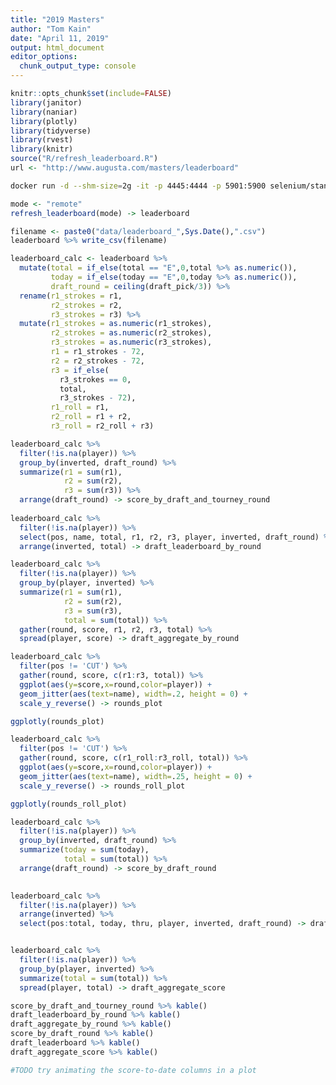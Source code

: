 ```yaml
---
title: "2019 Masters"
author: "Tom Kain"
date: "April 11, 2019"
output: html_document
editor_options: 
  chunk_output_type: console
---
```


```r
knitr::opts_chunk$set(include=FALSE)
library(janitor)
library(naniar)
library(plotly)
library(tidyverse)
library(rvest)
library(knitr)
source("R/refresh_leaderboard.R")
url <- "http://www.augusta.com/masters/leaderboard"
```

```bash
docker run -d --shm-size=2g -it -p 4445:4444 -p 5901:5900 selenium/standalone-firefox-debug
```

```r
mode <- "remote"
refresh_leaderboard(mode) -> leaderboard

filename <- paste0("data/leaderboard_",Sys.Date(),".csv")
leaderboard %>% write_csv(filename)
```

```r
leaderboard_calc <- leaderboard %>% 
  mutate(total = if_else(total == "E",0,total %>% as.numeric()),
         today = if_else(today == "E",0,today %>% as.numeric()),
         draft_round = ceiling(draft_pick/3)) %>% 
  rename(r1_strokes = r1,
         r2_strokes = r2,
         r3_strokes = r3) %>% 
  mutate(r1_strokes = as.numeric(r1_strokes),
         r2_strokes = as.numeric(r2_strokes),
         r3_strokes = as.numeric(r3_strokes),
         r1 = r1_strokes - 72,
         r2 = r2_strokes - 72,
         r3 = if_else(
           r3_strokes == 0, 
           total, 
           r3_strokes - 72),
         r1_roll = r1,
         r2_roll = r1 + r2,
         r3_roll = r2_roll + r3)
```

```r
leaderboard_calc %>% 
  filter(!is.na(player)) %>% 
  group_by(inverted, draft_round) %>% 
  summarize(r1 = sum(r1),
            r2 = sum(r2),
            r3 = sum(r3)) %>% 
  arrange(draft_round) -> score_by_draft_and_tourney_round
  
leaderboard_calc %>% 
  filter(!is.na(player)) %>% 
  select(pos, name, total, r1, r2, r3, player, inverted, draft_round) %>% 
  arrange(inverted, total) -> draft_leaderboard_by_round

leaderboard_calc %>% 
  filter(!is.na(player)) %>% 
  group_by(player, inverted) %>% 
  summarize(r1 = sum(r1),
            r2 = sum(r2),
            r3 = sum(r3),
            total = sum(total)) %>% 
  gather(round, score, r1, r2, r3, total) %>% 
  spread(player, score) -> draft_aggregate_by_round

leaderboard_calc %>%
  filter(pos != 'CUT') %>% 
  gather(round, score, c(r1:r3, total)) %>% 
  ggplot(aes(y=score,x=round,color=player)) +
  geom_jitter(aes(text=name), width=.2, height = 0) +
  scale_y_reverse() -> rounds_plot

ggplotly(rounds_plot)

leaderboard_calc %>% 
  filter(pos != 'CUT') %>% 
  gather(round, score, c(r1_roll:r3_roll, total)) %>% 
  ggplot(aes(y=score,x=round,color=player)) +
  geom_jitter(aes(text=name), width=.25, height = 0) +
  scale_y_reverse() -> rounds_roll_plot

ggplotly(rounds_roll_plot)
```



```r
leaderboard_calc %>% 
  filter(!is.na(player)) %>% 
  group_by(inverted, draft_round) %>% 
  summarize(today = sum(today),
            total = sum(total)) %>% 
  arrange(draft_round) -> score_by_draft_round 
  

leaderboard_calc %>% 
  filter(!is.na(player)) %>% 
  arrange(inverted) %>% 
  select(pos:total, today, thru, player, inverted, draft_round) -> draft_leaderboard


leaderboard_calc %>% 
  filter(!is.na(player)) %>% 
  group_by(player, inverted) %>% 
  summarize(total = sum(total)) %>% 
  spread(player, total) -> draft_aggregate_score

```

```r
score_by_draft_and_tourney_round %>% kable()
draft_leaderboard_by_round %>% kable()
draft_aggregate_by_round %>% kable()
score_by_draft_round %>% kable()
draft_leaderboard %>% kable()
draft_aggregate_score %>% kable()

#TODO try animating the score-to-date columns in a plot
```